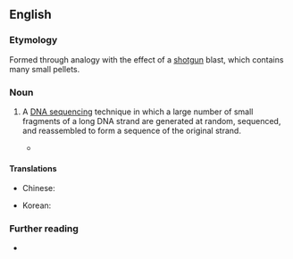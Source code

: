 ==English==

===Etymology===
Formed through analogy with the effect of a [[shotgun]] blast, which contains many small pellets.

===Noun===
{{en-noun|-}}

# {{lb|en|genetics}} A [[DNA sequencing]] technique in which a large number of small fragments of a long DNA strand are generated at random, sequenced, and reassembled to form a sequence of the original strand.
#* {{quote-journal|en|passage=In '''shotgun sequencing''' of genomic DNA, fragments of a genome are sequenced and computationally reassembled to determine the genome of an organism|author=Selene K Swanson|coauthors=Michael P. Washburn|page=719|year=2005|title=The continuing evolution of shotgun proteomics|journal=Drug Discovery Today|doi=10.1016/S1359-6446(05)03450-1}}

====Translations====
{{trans-top|DNA sequencing technique}}
* Chinese: {{t|zh|鸟枪法|tr=niǎoqiāngfǎ|sc=Hani}}
{{trans-mid}}
* Korean: {{t|ko|샷건 시퀀싱}}
{{trans-bottom}}

===Further reading===
* {{pedia}}
